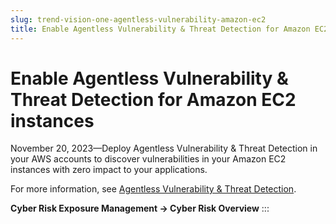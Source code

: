 ```yaml
---
slug: trend-vision-one-agentless-vulnerability-amazon-ec2
title: Enable Agentless Vulnerability & Threat Detection for Amazon EC2 instances
---
```

# Enable Agentless Vulnerability & Threat Detection for Amazon EC2 instances

November 20, 2023—Deploy Agentless Vulnerability & Threat Detection in your AWS accounts to discover vulnerabilities in your Amazon EC2 instances with zero impact to your applications.

For more information, see [Agentless Vulnerability & Threat Detection](agentless-vulnerability-threat.mdx).

**Cyber Risk Exposure Management → Cyber Risk Overview**
:::
